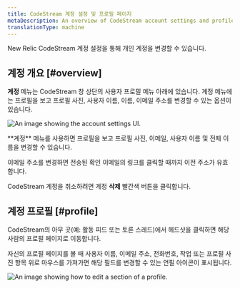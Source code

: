 ```yaml
---
title: CodeStream 계정 설정 및 프로필 페이지
metaDescription: An overview of CodeStream account settings and profile pages.
translationType: machine
---
```




New Relic CodeStream 계정 설정을 통해 개인 계정을 변경할 수 있습니다.

## 계정 개요 [#overview]

**계정** 메뉴는 CodeStream 창 상단의 사용자 프로필 메뉴 아래에 있습니다. 계정 메뉴에는 프로필을 보고 프로필 사진, 사용자 이름, 이름, 이메일 주소를 변경할 수 있는 옵션이 있습니다.

<img
  title="account settings"
  alt="An image showing the account settings UI."
  src={codestreamAccountMenuOptions}
/>

<figcaption>
  **계정** 메뉴를 사용하면 프로필을 보고 프로필 사진, 이메일, 사용자 이름 및 전체 이름을 변경할 수 있습니다.
</figcaption>

이메일 주소를 변경하면 전송된 확인 이메일의 링크를 클릭할 때까지 이전 주소가 유효합니다.

CodeStream 계정을 취소하려면 계정 **삭제** 빨간색 버튼을 클릭합니다.

## 계정 프로필 [#profile]

CodeStream의 아무 곳(예: 활동 피드 또는 토론 스레드)에서 헤드샷을 클릭하면 해당 사람의 프로필 페이지로 이동합니다.

자신의 프로필 페이지를 볼 때 사용자 이름, 이메일 주소, 전화번호, 작업 또는 프로필 사진 항목 위로 마우스를 가져가면 해당 필드를 변경할 수 있는 연필 아이콘이 표시됩니다.

<img
  title="Edit profile"
  alt="An image showing how to edit a section of a profile."
  src={codestreamEditAccountSettingExample}
/>
